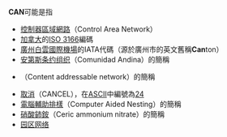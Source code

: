 '''CAN'''可能是指
*[[控制器區域網路|控制器區域網路]]（Control Area Network）
*[[加拿大|加拿大]]的[[ISO_3166|ISO 3166]]編碼
*[[廣州白雲國際機場|廣州白雲國際機場]]的IATA代碼（源於廣州市的英文舊稱'''Can'''ton）
*[[安第斯条约组织|安第斯条约组织]]（Comunidad Andina）的簡稱
*{{le|內容可定址網路|Content addressable network}}（Content addressable network）的簡稱
*[[取消|取消]]（CANCEL），在[[ASCII|ASCII]]中編號為[[24|24]]
*[[電腦輔助排樣|電腦輔助排樣]]（Computer Aided Nesting）的簡稱
*[[硝酸鈰銨|硝酸鈰銨]]（Ceric ammonium nitrate）的簡稱
*[[园区网络|园区网络]]

{{disambig|Cat=三字拉丁字母缩写消歧义}}